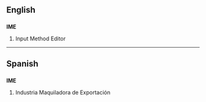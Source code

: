 ==English==
{{wikipedia|Input method editor}}

==={{initialism}}===
'''IME'''

# Input Method Editor

----

==Spanish==

==={{initialism}}===
'''IME'''

# Industria Maquiladora de Exportación